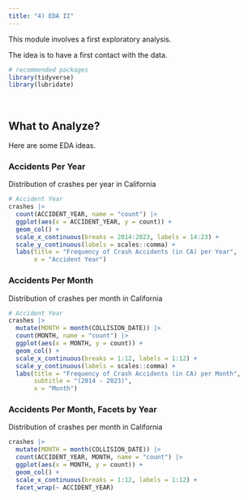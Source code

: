 ```yaml
---
title: "4) EDA II"
---
```


This module involves a first exploratory analysis.

The idea is to have a first contact with the data.

```r
# recommended packages
library(tidyverse)
library(lubridate)
```


\


## What to Analyze?

Here are some EDA ideas.


### Accidents Per Year

Distribution of crashes per year in California

```r
# Accident Year
crashes |>
  count(ACCIDENT_YEAR, name = "count") |>
  ggplot(aes(x = ACCIDENT_YEAR, y = count)) +
  geom_col() +
  scale_x_continuous(breaks = 2014:2023, labels = 14:23) +
  scale_y_continuous(labels = scales::comma) +
  labs(title = "Frequency of Crash Accidents (in CA) per Year",
       x = "Accident Year")
```


### Accidents Per Month

Distribution of crashes per month in California

```r
# Accident Year
crashes |>
  mutate(MONTH = month(COLLISION_DATE)) |>
  count(MONTH, name = "count") |>
  ggplot(aes(x = MONTH, y = count)) +
  geom_col() +
  scale_x_continuous(breaks = 1:12, labels = 1:12) +
  scale_y_continuous(labels = scales::comma) +
  labs(title = "Frequency of Crash Accidents (in CA) per Month",
       subtitle = "(2014 - 2023)",
       x = "Month")
```


### Accidents Per Month, Facets by Year

Distribution of crashes per month in California

```r
crashes |>
  mutate(MONTH = month(COLLISION_DATE)) |>
  count(ACCIDENT_YEAR, MONTH, name = "count") |>
  ggplot(aes(x = MONTH, y = count)) +
  geom_col() +
  scale_x_continuous(breaks = 1:12, labels = 1:12) +
  facet_wrap(~ ACCIDENT_YEAR)
```
